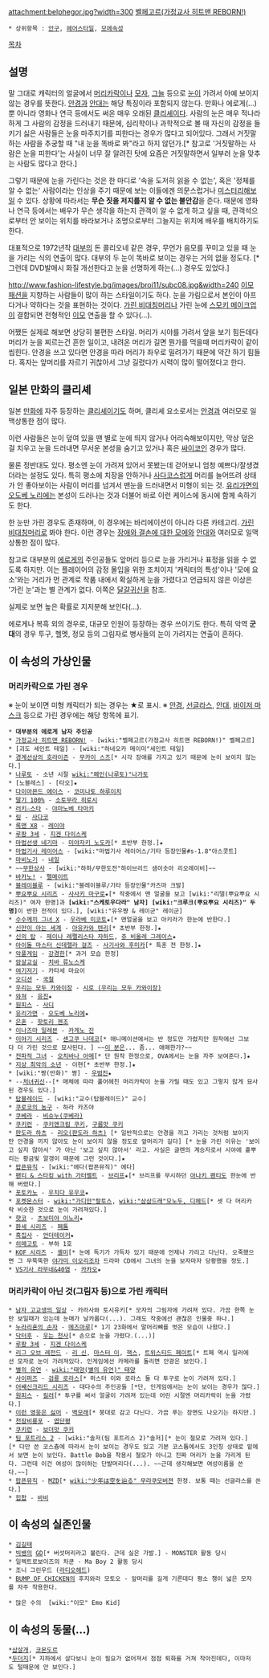 attachment:belphegor.jpg?width=300
[[벨페고르(가정교사 히트맨 REBORN!)]]

 * 상위항목 : [[안구]], [[헤어스타일]], [[모에속성]]

[[목차]]
== 설명 ==
말 그대로 캐릭터의 얼굴에서 [[머리카락]]이나 [[모자]], [[그늘]] 등으로 [[눈]]이 가려서 아예 보이지 않는 경우를 뜻한다. [[안경]]과 [[안대]]는 해당 특징이라 포함되지 않는다.
만화나 에로게(...) 뿐 아니라 영화나 연극 등에서도 써온 매우 오래된 [[클리셰]]이다. 사람의 눈은 매우 적나라하게 그 사람의 감정을 드러내기 때문에, 심리학이나 과학적으로 볼 때 자신의 감정을 들키기 싫은 사람들은 눈을 마주치기를 피한다는 경우가 많다고 되어있다. 그래서 거짓말하는 사람을 추궁할 때 "내 눈을 똑바로 봐"라고 하지 않던가.[* 참고로 '거짓말하는 사람은 눈을 피한다'는 사실이 너무 잘 알려진 탓에 요즘은 거짓말하면서 일부러 눈을 맞추는 사람도 많다고 한다.]

그렇기 때문에 눈을 가린다는 것은 한 마디로 '속을 도저히 읽을 수 없는', 혹은 '정체를 알 수 없는' 사람이라는 인상을 주기 때문에 보는 이들에겐 의문스럽거나 [[미스터리]]해보일 수 있다. 상황에 따라서는 '''무슨 짓을 저지를지 알 수 없는 불안감'''을 준다. 때문에 영화나 연극 등에서는 배우가 무슨 생각을 하는지 관객이 알 수 없게 하고 싶을 때, 관객석으로부터 안 보이는 위치를 바라보거나 조명으로부터 그늘지는 위치에 배우를 배치하기도 한다.

대표적으로 1972년작 [[대부]]의 돈 콜리오네 같은 경우, 무언가 음모를 꾸미고 있을 때 눈을 가리는 식의 연출이 많다. 대부의 두 눈이 똑바로 보이는 경우는 거의 없을 정도다. [* 그런데 DVD발매시 화질 개선한다고 눈을 선명하게 하는(...) 경우도 있었다.]

http://www.fashion-lifestyle.bg/images/broi11/subc08.jpg&width=240
[[이모 패션]]을 지향하는 사람들이 많이 하는 스타일이기도 하다. 눈을 가림으로서 본인이 아프다거나 약하다는 것을 표현하는 것이다. [[가린 비대칭머리]]나 가린 눈에 [[스모키 메이크업]]이 결합되면 전형적인 [[이모]] 연출을 할 수 있다(...).

어쨌든 실제로 해보면 상당히 불편한 스타일. 머리가 시야를 가려서 앞을 보기 힘든데다 머리가 눈을 찌르는건 흔한 일이고, 내려온 머리가 길면 뭔가를 먹을때 머리카락이 같이 씹힌다. 안경을 쓰고 있다면 안경을 따라 머리가 좌우로 밀려가기 때문에 약간 하기 힘들다. 혹자는 앞머리를 자르기 귀찮아서 그냥 길렸다가 시력이 많이 떨어졌다고 한다.
== 일본 만화의 클리셰 ==

일본 [[만화]]에 자주 등장하는 [[클리셰]]이기도 하며, 클리셰 요소로서는 [[안경]]과 여러모로 일맥상통한 점이 많다.

이런 사람들은 눈이 덮여 있을 땐 별로 눈에 띄지 않거나 어리숙해보이지만, 막상 덮은 걸 치우고 눈을 드러내면 무서운 본성을 숨기고 있거나 혹은 [[싸이코]]인 경우가 많다.

물론 정반대도 있다. 평소엔 눈이 가려져 있어서 못봤는데 걷어보니 엄청 예쁘다/잘생겼더라는 설정도 있다. 특히 평소에 치장을 안하거나 [[사다코]]스럽게 머리를 늘어뜨려 상태가 안 좋아보이는 사람이 머리를 넘겨서 맨눈을 드러내면서 미형이 되는 것.  [[유리가면]]의 [[오도베 노리에]]는 본성이 드러나는 것과 더불어 바로 이런 케이스에 동시에 함께 속하기도 한다. 

한 눈만 가린 경우도 존재하며, 이 경우에는 바리에이션이 아니라 다른 카테고리. [[가린 비대칭머리]]로 봐야 한다. 이런 경우는 [[장애와 결손에 대한 모에]]와 [[안대]]와 여러모로 일맥상통한 점이 많다.

참고로 대부분의 [[에로게]]의 주인공들도 앞머리 등으로 눈을 가리거나 표정을 읽을 수 없도록 하지만. 이는 플레이어의 감정 몰입을 위한 조치이지 '캐릭터의 특성'이나 '모에 요소'와는 거리가 먼 관계로 작품 내에서 확실하게 눈을 가렸다고 언급되지 않은 이상은 '가린 눈'과는 별 관계가 없다. 이쪽은 [[달걀귀신]]을 참조.

실제로 보면 높은 확률로 지저분해 보인다(…).

에로게나 복흑 외의 경우로, 대규모 인원이 등장하는 경우 쓰이기도 한다. 특히 악역 '''군대'''의 경우 투구, 헬멧, 정모 등의 그림자로 병사들의 눈이 가려지는 연출이 흔하다.

== 이 속성의 가상인물 ==
=== 머리카락으로 가린 경우 ===
※ 눈이 보이면 미형 캐릭터가 되는 경우는 ★로 표시.
※ [[안경]], [[선글라스]], [[안대]], [[바이저 마스크]] 등으로 가린 경우에는 해당 항목에 표기.

 * '''대부분의 에로게 남자 주인공''' 
 * [[가정교사 히트맨 REBORN!]] - [wiki:"벨페고르(가정교사 히트맨 REBORN!)" 벨페고르]
 * [괴도 세인트 테일] - [wiki:"하네오카 메이미"세인트 테일]
 * [[경계선상의 호라이즌]] - [[무카이 스즈]][* 시각 장애를 가지고 있기 때문에 눈이 보이지 않는다.]
 * [[나루토]] - 소년 시절 [[wiki:"페인(나루토)"나가토]]
 * [노블레스] - [타오]★
 * [[다이아몬드 에이스]] - [[코미나토 하루이치]]
 * [[딸기 100%]] - [[소토무라 히로시]]
 * [[러키☆스타]] - [[야마노베 타마키]] 
 * [[링]] - [[사다코]]
 * [[록맨 X8]] - [[레이야]]
 * [[루팡 3세]] - [[지겐 다이스케]]
 * [[마법선생 네기마]] - [[미야자키 노도카]][* 초반부 한정.]★
 * [[마법기사 레이어스]] - [wiki:"마법기사 레이어스/기타 등장인물#s-1.8"아스콧트]
 * [[마비노기]] - [[네일]]
 * ~~[[무한상사]] - [wiki:"하하/무한도전"하이브리드 샘이솟아 리오레이비]~~
 * [[바카노!]] - [[펠메이트]]
 * [[블레이블루]] - [wiki:"블레이블루/기타 등장인물"카즈마 크발]
 * [[뿌요뿌요 시리즈]] - [[사사키 마구로]]★[* 작중에서 맨 얼굴을 보고 [wiki:"리델(뿌요뿌요 시리즈)" 여자 한명]과 '''[wiki:"스케토우다라" 남자] [wiki:"크루크(뿌요뿌요 시리즈)" 두명]'''이 반한 전적이 있다.], [wiki:"유우쨩 & 레이군" 레이군]
 * [[수수께끼 그녀 X]] - [[우라베 미코토]]★[* 맨얼굴을 보고 아키라가 한눈에 반한다.]
 * [[신만이 아는 세계]] - [[아유카와 텐리]][* 초반부 한정.]★
 * [[신의 탑]] - [[제이나 레펠리스타 자하드]], [[쥬 비올레 그레이스]]★
 * [[아이돌 마스터 신데렐라 걸즈]] - [[사기사와 후미카]][* 특훈 전 한정.]★
 * [[악플게임]] - [[강경한]][* 과거 모습 한정]
 * [[암살교실]] - [[쿠누기가오카 중학교 3학년 E반#s-3.15|치바 류노스케]]
 * [[여기저기]] - 카타세 마요이
 * [[오디션]] - [[국철]]
 * [[우리는 모두 카와이장]] - [[시로 (우리는 모두 카와이장)]]
 * [[와쳐]] - [[유진]]★
 * [[원피스(만화)|원피스]] - [[사디]]
 * [[유리가면]] - [[오도베 노리에]]★
 * [[은혼]] - [[핫토리 젠조]]
 * [[이나즈마 일레븐]] - [[카게노 진]]
 * [[이야기 시리즈]] - [[센고쿠 나데코]][* 애니메이션에서는 반 정도만 가렸지만 원작에선 그보다 더 가린 것으로 묘사된다. ] ~~[[아라라기 코요미|이 분]]은... 좀... 애매한가?~~
 * [[전파적 그녀]] - [[오치바나 아메]][* 단 원작 한정으로, OVA에서는 눈을 자주 보여준다.]★
 * [[지상 최악의 소년]] - 이현[* 초반부 한정.]★
 * [wiki:"짱(만화)" 짱] - [[우범진]]★
 * --[[처녀귀신]]--[* 매체에 따라 풀어헤친 머리카락이 눈을 가릴 때도 있고 그렇지 않게 묘사된 경우도 있다.]
 * [[탑블레이드]] - [wiki:"교수(탑블레이드)" 교수]
 * [[쿠로코의 농구]] - 하라 카즈야
 * [[쿠베라]] - [[비슈누(쿠베라)]]
 * [[쿠키런]] - [[쿠키앤크림 쿠키]], [[구름맛 쿠키]]
 * [[판도라 하츠]] - [[리오(판도라 하츠)]] [* 일반적으로는 안경을 끼고 가리는 것처럼 보이지만 안경을 끼지 않아도 눈이 보이지 않을 정도로 앞머리가 길다] [* 눈을 가린 이유는 '보이고 싶지 않아서' 가 아닌 '보고 싶지 않아서' 라고. 사실은 글렌의 계승자로서 시야에 흩뿌리는 황금빛 알갱이 때문에 그런 것이다.]★
 * [[팝픈뮤직]] - [wiki:"에다(팝픈뮤직)" 에다]
 * [[팬티 & 스타킹 with 가터벨트]] - [[브리프]]★[* 브리프를 무시하던 [[아나키 팬티]]도 한눈에 반해 버렸다.]
 * [[포토카노]] - [[우치다 유우코]]★
 * [[포켓몬스터]] - [[wiki:"가디안"랄토스]], [[wiki:"삼삼드래"모노두, 디헤드]][* 셋 다 머리카락 비슷한 것으로 눈이 가려져있다.]
 * [[햣코]] - [[츠보미야 이노리]]★
 * [[환세 시리즈]] - [[페톰]]
 * [[흑집사]] - [[언더테이커]]★
 * [[히메고토]] - 부하 1호
 * [[KOF 시리즈]] - [[셸미]][* 눈에 독기가 가득차 있기 때문에 언제나 가리고 다닌다. 오죽했으면 그 무뚝뚝한 [[야가미 이오리]]조차 드라마 CD에서 그녀의 눈을 보자마자 당황했을 정도.]
 * [[VS기사 라무네&40염]] - [[카카오]]★

=== 머리카락이 아닌 것(그림자 등)으로 가린 캐릭터 ===
 * [[남자 고교생의 일상]] - 카라사와 토시유키[* 모자의 그림자에 가려져 있다. 가끔 한쪽 눈만 보일때가 있는데 눈매가 날카롭다(...). 그래도 작중에선 괜찮은 인물중 하나.]
 * [[누라리횬의 손자]] - [[메즈마루]][* 1기 23화에서 말머리뼈를 벗은 모습이 나왔다.]
 * [[닥터후]] - [[우는 천사]][* 손으로 눈을 가렸다.(...)]
 * [[루팡 3세]] - [[지겐 다이스케]]
 * [[리그 오브 레전드]] - [[리 신]], [[마스터 이]], [[잭스(리그 오브 레전드)|잭스]], [[트위스티드 페이트]][* 트페 역시 일러에선 모자로 눈이 가려져있다. 인게임에선 카메라를 돌리면 안광은 보인다.]
 * [[별의 유언]] - [[wiki:"태양(별의 유언)" 태양]]
 * [[사이퍼즈]] - [[검룡 로라스]][* 마스터 이와 로라스 둘 다 투구로 눈이 가려져 있다.]
 * [[어쌔신크리드 시리즈]] - 대다수의 주인공들 [*단, 인게임에서는 눈이 보이는 경우가 많다.]
 * [[원피스]] - [[킬러(원피스)|킬러]][* 투구를 써서 얼굴이 가려져 있는데 어린 시절엔 머리카락이 눈을 가렸다.]
 * [[이런 영웅은 싫어]] - [[백모래]][* 붕대로 감고 다닌다. 가끔 푸는 장면도 나오기는 하지만.]
 * [[천잠비룡포]] - [[엽단평]]
 * [[쿠키런]] - [[보더맛 쿠키]]
 * [[팀 포트리스 2]] - [wiki:"솔저(팀 포트리스 2)"솔저][* 눈이 철모로 가려져 있다.][* 다만 쓴 코스츔에 따라서 눈이 보이는 경우도 있고 기본 코스튬에서도 3인칭 상태로 밑에서 보면 눈이 보인다. Battle Bob을 착용시 철모가 아니고 진짜 머리가 눈을 가리게 된다. 그런데 이건 여성이 많이하는 단발머리다(...). ~~근데 생각해보면 여성이름을 쓴다.~~]
 * [[팝픈뮤직]] - [[MZD]][* [[wiki:"少年は空を辿る" 무라쿠모]]버젼 한정. 보통 때는 선글라스를 쓴다.]
 * [[힙합]] - [[바비]]

== 이 속성의 실존인물 ==
 * [[김길태]]
 * [[빅뱅]]의 [[GD]][* 버섯머리라고 불린다. 근데 실은 가발.] - MONSTER 활동 당시
 * 일렉트로보이즈의 차쿤 - Ma Boy 2 활동 당시
 * 조니 그린우드 ([[라디오헤드]])
 * [[BUMP OF CHICKEN]]의 후지와라 모토오 - 앞머리를 길게 기른데다 평소 챙이 넓은 모자를 자주 착용한다.

 * 많은 수의  [wiki:"이모" Emo Kid]

== 이 속성의 동물(...) ==
 *[[삽살개]], [[코몬도르]]
 *[[두더지]][* 지하에서 살다보니 눈이 필요가 없어져서 점점 퇴화를 거쳐 작아진데다, 이마저도 털때문에 안 보인다.]
